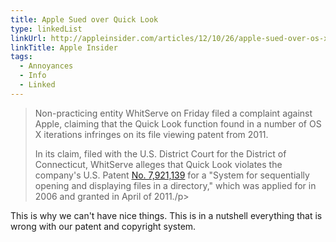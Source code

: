 ```yaml
---
title: Apple Sued over Quick Look
type: linkedList
linkUrl: http://appleinsider.com/articles/12/10/26/apple-sued-over-os-x-quick-look-preview-feature
linkTitle: Apple Insider
tags:
  - Annoyances
  - Info
  - Linked
---
```


> Non-practicing entity WhitServe on Friday filed a complaint against Apple, claiming that the Quick Look function found in a number of OS X iterations infringes on its file viewing patent from 2011.
>
> In its claim, filed with the U.S. District Court for the District of Connecticut, WhitServe alleges that Quick Look violates the company's U.S. Patent [No. 7,921,139](http://patft.uspto.gov/netacgi/nph-Parser?Sect1=PTO2&Sect2=HITOFF&p=1&u=%2Fnetahtml%2FPTO%2Fsearch-bool.html&r=5&f=G&l=50&co1=AND&d=PTXT&s1=20110405.PD.&s2=%28CT.ASST.%29&OS=ISD/04/05/2011+AND+AS/CT&RS=ISD/04/05/2011+AND+AS/CT) for a "System for sequentially opening and displaying files in a directory," which was applied for in 2006 and granted in April of 2011./p>

This is why we can't have nice things. This is in a nutshell everything that is wrong with our patent and copyright system.
